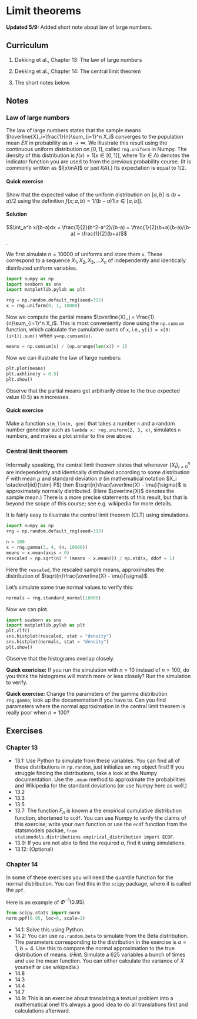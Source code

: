 # Limit theorems

::: {.callout-note}
**Updated 5/9:** Added short note about law of large numbers.
:::

## Curriculum
1.  Dekking et al., Chapter 13: The law of large numbers

2.  Dekking et al., Chapter 14: The central limit theorem

3. The short notes below.

## Notes

### Law of large numbers
The law of large numbers states that the sample means $\overline{X}_i=\frac{1}{n}\sum_{i=1}^n X_i$ converges to the population mean 
$EX$ in probability as $n\to \infty$. We illustrate this result using the 
continuous uniform distribution on $[0,1]$, called `rng.uniform` in Numpy.
The density of this distribution is $f(x)=1[x\in[0,1]]$, where $1(x\in A)$ denotes the indicator function you are used to from the previous probability course. (It is commonly written as $I[x\inA]$ or just $I(A)$.) Its expectation is equal to 
$1/2$.

#### Quick exercise
Show that the expected value of the uniform distribution on $[a,b]$ is $(b+a)/2$ using the definition $f(x;a,b) = 1/(b-a)1[x\in[a,b]]$. 

::: {.callout-tip collapse="true"}
#### Solution
$$\int_a^b x/(b-a)dx = \frac{1}{2}(b^2-a^2)/(b-a) = \frac{1}{2}(b+a)(b-a)/(b-a) = \frac{1}{2}(b+a)$$.
:::

We first simulate $n=10000$ of uniforms and store them `x`. These correspond to a sequence $X_1,X_2,X_3,\ldots X_n$ of independently and identically distributed
uniform variables. 
```python
import numpy as np
import seaborn as sns
import matplotlib.pylab as plt

rng = np.random.default_rng(seed=313)
x = rng.uniform(0, 1, 10000)
```

Now we compute the partial means $\overline{X}_j = \frac{1}{n}\sum_{i=1}^n X_i$. This is most conveniently done using the `np.cumsum` function, which calculate the cumulative sums of `x`, i.e., `y[i] = x[0:(i+1)].sum()` when `y=np.cumsum(x)`.

```python
means = np.cumsum(x) / (np.arange(len(x)) + 1)
```

Now we can illustrate the law of large numbers:
```python
plt.plot(means)
plt.axhline(y = 0.5)
plt.show()
```

Observe that the partial means get arbitrarily close to the true expected value ($0.5$) as $n$ increases. 

#### Quick exercise
Make a function `sim_lln(n, gen)` that takes a number `n` and a random number generator such as `lambda x: rng.uniform(2, 3, x)`, simulates `n` numbers, and makes a plot similar to the one above.

### Central limit theorem
Informally speaking, the central limit theorem states that whenever $\{X_i\}_{i=0}^n$ are independently and identically distributed according to some distribution $F$ with mean $\mu$ and standard deviation $\sigma$ (in mathematical notation $X_i \stackrel{iid}{\sim} F$) then $\sqrt{n}\frac{\overline{X} - \mu}{\sigma}$ is approximately normally distributed. (Here $\overline{X}$ denotes the sample mean.) There is a more precise statements of this result, but that is beyond the scope of this course; see e.g. wikipedia for more details.

It is fairly easy to illustrate the central limit theorem (CLT) using simulations.

```python
import numpy as np
rng = np.random.default_rng(seed=313)

n = 100
x = rng.gamma(3, 4, (n, 10000))
means = x.mean(axis = 0)
rescaled = np.sqrt(n) * (means - x.mean()) / np.std(x, ddof = 1)
```

Here the `rescaled`, the rescaled sample means, approximates the distribution of $\sqrt{n}\frac{\overline{X} - \mu}{\sigma}$.

Let's simulate some true normal values to verify this:

```python
normals = rng.standard_normal(10000)
```

Now we can plot.
```python
import seaborn as sns
import matplotlib.pylab as plt
plt.clf()
sns.histplot(rescaled, stat = "density")
sns.histplot(normals, stat = "density")
plt.show()
```

Observe that the histograms overlap closely. 

**Quick exericise:** If you run the simulation with $n=10$ instead of $n=100$, do
you think the histograms will match more or less closely? Run the simulation to
verify. 

**Quick exercise:** Change the parameters of the gamma distribution `rng.gamma`;
look up the documentation if you have to. Can you find parameters where the
normal approximation in the central limit theorem is really poor when $n=100$?

## Exercises
### Chapter 13
* 13.1: Use Python to simulate from these variables. You can find all of these
distributions in `np.random`, just initialize an `rng` object first! If you
struggle finding the distributions, take a look at the Numpy documentation. Use
the `.mean` method to approximate the probabilities and Wikipedia for the standard
deviations (or use Numpy here as well.)
* 13.2
* 13.3
* 13.5
* 13.7: The function $F_n$ is known a the empirical cumulative distribution 
function, shortened to `ecdf`. You can use Numpy to verify the claims of this
exercise; write your own function or use the `ecdf` function from the
statsmodels packae, `from statsmodels.distributions.empirical_distribution import ECDF`.
* 13.9: If you are not able to find the required $a$, find it using simulations.
* 13.12: (Optional)

### Chapter 14
In some of these exercises you will need the quantile function for the normal
distribution. You can find this in the `scipy` package, where it is called the
`ppf`.

Here is an example of $\Phi^{-1}(0.95)$.
```python
from scipy.stats import norm 
norm.ppf(0.95, loc=0, scale=1)
```

* 14.1: Solve this using Python.
* 14.2: You can use `np.random.beta` to simulate from the Beta distribution. The
parameters corresponding to the distribution in the exercise is $a=1$, $b=4$.
Use this to compare the normal approximation to the true distribution of means.
(*Hint:* Simulate a $625$ variables a bunch of times and use the mean function. 
You can either calculate the variance of $X$ yourself or use wikipedia.)
* 14.8
* 14.3
* 14.4
* 14.7
* 14.9: This is an exercise about translating a textual problem into a mathematical one! It's always a good idea to do all translations first and calculations afterward.
